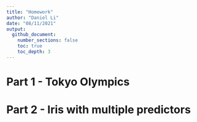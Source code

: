 ```yaml
---
title: "Homework"
author: "Daniel Li"
date: "08/11/2021"
output:
  github_document:
    number_sections: false
    toc: true
    toc_depth: 3
---
```


# Part 1 - Tokyo Olympics




# Part 2 - Iris with multiple predictors